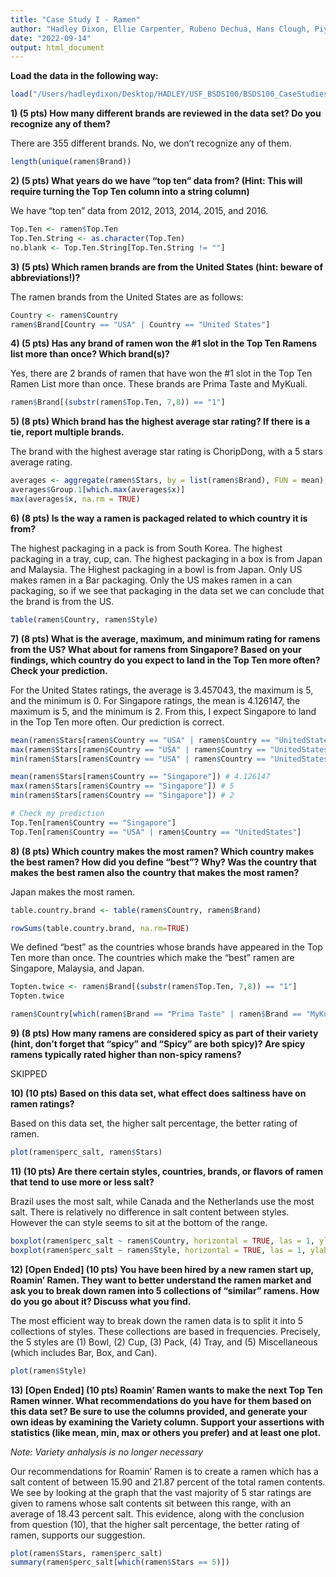 ```yaml
---
title: "Case Study I - Ramen"
author: "Hadley Dixon, Ellie Carpenter, Rubeno Dechua, Hans Clough, Piyush Antal"
date: "2022-09-14"
output: html_document
---
```


**Load the data in the following way:**

```r
load("/Users/hadleydixon/Desktop/HADLEY/USF_BSDS100/BSDS100_CaseStudies/BSDS100_CaseStudy1/ramen.RData")
```

**1) (5 pts) How many different brands are reviewed in the data set? Do you recognize any of them?**

There are 355 different brands. No, we don't recognize any of them.
```r
length(unique(ramen$Brand))
```

**2) (5 pts) What years do we have “top ten” data from? (Hint: This will require turning the Top Ten column into a string column)**

We have "top ten" data from 2012, 2013, 2014, 2015, and 2016.

```r
Top.Ten <- ramen$Top.Ten
Top.Ten.String <- as.character(Top.Ten)
no.blank <- Top.Ten.String[Top.Ten.String != ""]
```

**3) (5 pts) Which ramen brands are from the United States (hint: beware of abbreviations!)?**

The ramen brands from the United States are as follows:
```r
Country <- ramen$Country
ramen$Brand[Country == "USA" | Country == "United States"]
```

**4) (5 pts) Has any brand of ramen won the #1 slot in the Top Ten Ramens list more than once? Which brand(s)?**

Yes, there are 2 brands of ramen that have won the #1 slot in the Top Ten Ramen List more than once. These brands are Prima Taste and MyKuali. 

```r
ramen$Brand[(substr(ramen$Top.Ten, 7,8)) == "1"]
```

**5) (8 pts) Which brand has the highest average star rating? If there is a tie, report multiple brands.**

The brand with the highest average star rating is ChoripDong, with a 5 stars average rating.

```r
averages <- aggregate(ramen$Stars, by = list(ramen$Brand), FUN = mean)
averages$Group.1[which.max(averages$x)]
max(averages$x, na.rm = TRUE)
```

**6) (8 pts) Is the way a ramen is packaged related to which country it is from?**

The highest packaging in a pack is from South Korea. The highest packaging in a tray, cup, can. The highest packaging in a box is from Japan and Malaysia. The Highest packaging in a bowl is from Japan. Only US makes ramen in a Bar packaging. Only the US makes ramen in a can packaging, so if we see that packaging in the data set we can conclude that the brand is from the US.

```r
table(ramen$Country, ramen$Style)
```

**7) (8 pts) What is the average, maximum, and minimum rating for ramens from the US? What about for ramens from Singapore? Based on your findings, which country do you expect to land in the Top Ten more often? Check your prediction.**

For the United States ratings, the average is 3.457043, the maximum is 5, and the minimum is 0. For Singapore ratings, the mean is 4.126147, the maximum is 5, and the minimum is 2. From this, I expect Singapore to land in the Top Ten more often. Our prediction is correct.

```r
mean(ramen$Stars[ramen$Country == "USA" | ramen$Country == "UnitedStates"]) # 3.457043
max(ramen$Stars[ramen$Country == "USA" | ramen$Country == "UnitedStates"]) # 5
min(ramen$Stars[ramen$Country == "USA" | ramen$Country == "UnitedStates"]) # 0

mean(ramen$Stars[ramen$Country == "Singapore"]) # 4.126147
max(ramen$Stars[ramen$Country == "Singapore"]) # 5
min(ramen$Stars[ramen$Country == "Singapore"]) # 2

# Check my prediction
Top.Ten[ramen$Country == "Singapore"]
Top.Ten[ramen$Country == "USA" | ramen$Country == "UnitedStates"]
```
**8) (8 pts) Which country makes the most ramen? Which country makes the best ramen? How did you define “best”? Why? Was the country that makes the best ramen also the country that makes the most ramen?**

Japan makes the most ramen. 

```r
table.country.brand <- table(ramen$Country, ramen$Brand)

rowSums(table.country.brand, na.rm=TRUE)
```

We defined "best" as the countries whose brands have appeared in the Top Ten more than once. The countries which make the "best" ramen are Singapore, Malaysia, and Japan.

```r
Topten.twice <- ramen$Brand[(substr(ramen$Top.Ten, 7,8)) == "1"]
Topten.twice

ramen$Country[which(ramen$Brand == "Prima Taste" | ramen$Brand == "MyKuali")]
```

**9) (8 pts) How many ramens are considered spicy as part of their variety (hint, don’t forget that “spicy” and “Spicy” are both spicy)? Are spicy ramens typically rated higher than non-spicy ramens?**

SKIPPED

**10) (10 pts) Based on this data set, what effect does saltiness have on ramen ratings?**

Based on this data set, the higher salt percentage, the better rating of ramen.

```r
plot(ramen$perc_salt, ramen$Stars)
```

**11) (10 pts) Are there certain styles, countries, brands, or flavors of ramen that tend to use more or less salt? **

Brazil uses the most salt, while Canada and the Netherlands use the most salt.
There is relatively no difference in salt content between styles. However the can style seems to sit at the bottom of the range.

```r
boxplot(ramen$perc_salt ~ ramen$Country, horizontal = TRUE, las = 1, ylab = "", xlab = "Percent Salt")
boxplot(ramen$perc_salt ~ ramen$Style, horizontal = TRUE, las = 1, ylab = "", xlab = "Percent Salt")
```

**12) [Open Ended] (10 pts) You have been hired by a new ramen start up, Roamin’ Ramen. They want to better understand the ramen market and ask you to break down ramen into 5 collections of “similar” ramens. How do you go about it? Discuss what you find.**

The most efficient way to break down the ramen data is to split it into 5 collections of styles. These collections are based in frequencies. Precisely, the 5 styles are (1) Bowl, (2) Cup, (3) Pack, (4) Tray, and (5) Miscellaneous (which includes Bar, Box, and Can).

```r
plot(ramen$Style)
```

**13) [Open Ended] (10 pts) Roamin’ Ramen wants to make the next Top Ten Ramen winner. What recommendations do you have for them based on this data set? Be sure to use the columns provided, and generate your own ideas by examining the Variety column. Support your assertions with statistics (like mean, min, max or others you prefer) and at least one plot.**

*Note: Variety anhalysis is no longer necessary*

Our recommendations for Roamin' Ramen is to create a ramen which has a salt content of between 15.90 and 21.87 percent of the total ramen contents. We see by looking at the graph that the vast majority of 5 star ratings are given to ramens whose salt contents sit between this range, with an average of 18.43 percent salt. This evidence, along with the conclusion from question (10), that the higher salt percentage, the better rating of ramen, supports our suggestion.

```r
plot(ramen$Stars, ramen$perc_salt)
summary(ramen$perc_salt[which(ramen$Stars == 5)])
```
